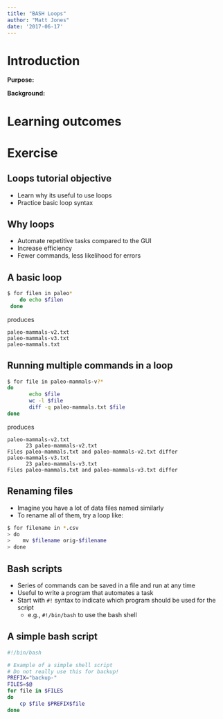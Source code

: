 ```yaml
---
title: "BASH Loops"
author: "Matt Jones"
date: '2017-06-17'
---
```


# Introduction
**Purpose:** 

**Background:**

# Learning outcomes

# Exercise

## Loops tutorial objective

- Learn why its useful to use loops
- Practice basic loop syntax

## Why loops

- Automate repetitive tasks compared to the GUI
- Increase efficiency
- Fewer commands, less likelihood for errors

## A basic loop

```bash
$ for filen in paleo*
    do echo $filen
 done
```

produces

```
paleo-mammals-v2.txt
paleo-mammals-v3.txt
paleo-mammals.txt
```

## Running multiple commands in a loop
```bash
$ for file in paleo-mammals-v?*
do
       echo $file
       wc -l $file
       diff -q paleo-mammals.txt $file
done
```

produces

```
paleo-mammals-v2.txt
      23 paleo-mammals-v2.txt
Files paleo-mammals.txt and paleo-mammals-v2.txt differ
paleo-mammals-v3.txt
      23 paleo-mammals-v3.txt
Files paleo-mammals.txt and paleo-mammals-v3.txt differ
```

## Renaming files

- Imagine you have a lot of data files named similarly
- To rename all of them, try a loop like:

```bash
$ for filename in *.csv
> do
>    mv $filename orig-$filename
> done
```

## Bash scripts

- Series of commands can be saved in a file and run at any time
- Useful to write a program that automates a task
- Start with `#!` syntax to indicate which program should be used for the script
    - e.g., `#!/bin/bash` to use the bash shell

## A simple bash script

```bash
#!/bin/bash

# Example of a simple shell script
# Do not really use this for backup!
PREFIX="backup-"
FILES=$@
for file in $FILES
do
    cp $file $PREFIX$file
done
```
